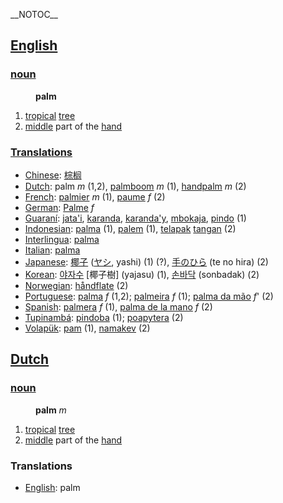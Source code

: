 __NOTOC__

==[[English]]==

=== [[noun]] ===
:'''palm'''
# [[tropical]] [[tree]]
# [[middle]] part of the [[hand]]

=== [[Translation]]s ===
*[[Chinese]]: [[棕榈]]
*[[Dutch]]: palm ''m'' (1,2), [[palmboom]] ''m'' (1), [[handpalm]] ''m'' (2)
*[[French]]: [[palmier]] ''m'' (1), [[paume]] ''f'' (2)
*[[German]]: [[Palme]] ''f''
*[[Guaraní]]: [[jata'i]], [[karanda]], [[karanda'y]], [[mbokaja]], [[pindo]] (1)
*[[Indonesian]]: [[palma]] (1), [[palem]] (1), [[telapak]] [[tangan]] (2)
*[[Interlingua]]: [[palma]] 
*[[Italian]]: [[palma]] 
*[[Japanese]]: [[椰子]] ([[ヤシ]], yashi) (1) (?), [[手のひら]] (te no hira) (2)
*[[Korean]]: [[야자수]] [椰子樹] (yajasu) (1), [[손바닥]] (sonbadak) (2)
*[[Norwegian]]: [[håndflate]] (2)
*[[Portuguese]]: [[palma]] ''f'' (1,2); [[palmeira]] ''f'' (1); [[palma da mão]] ''f''' (2)
*[[Spanish]]: [[palmera]] ''f'' (1), [[palma de la mano]] ''f'' (2)
*[[Tupinambá]]: [[pindoba]] (1); [[poapytera]] (2)
*[[Volapük]]: [[pam]] (1), [[namakev]] (2)


==[[Dutch]]==

=== [[noun]] ===
:'''palm''' ''m''
# [[tropical]] [[tree]]
# [[middle]] part of the [[hand]]

=== Translations ===
*[[English]]: palm
